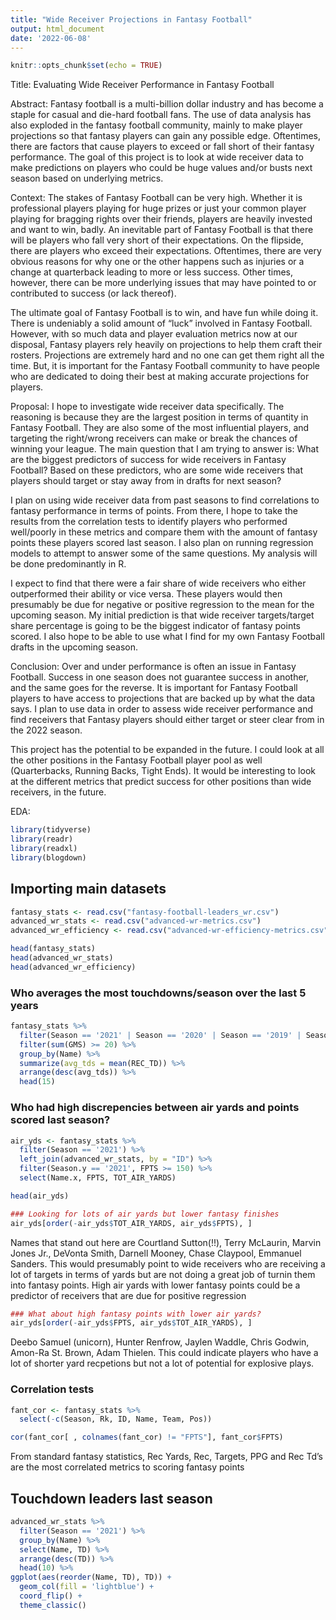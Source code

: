 ```yaml
---
title: "Wide Receiver Projections in Fantasy Football"
output: html_document
date: '2022-06-08'
---
```


```r
knitr::opts_chunk$set(echo = TRUE)
```

Title: Evaluating Wide Receiver Performance in Fantasy Football

Abstract: 
Fantasy football is a multi-billion dollar industry and has become a staple for casual and die-hard football fans. The use of data analysis has also exploded in the fantasy football community, mainly to make player projections so that fantasy players can gain any possible edge. Oftentimes, there are factors that cause players to exceed or fall short of their fantasy performance. The goal of this project is to look at wide receiver data to make predictions on players who could be huge values and/or busts next season based on underlying metrics. 

Context:
The stakes of Fantasy Football can be very high. Whether it is professional players playing for huge prizes or just your common player playing for bragging rights over their friends, players are heavily invested and want to win, badly. An inevitable part of Fantasy Football is that there will be players who fall very short of their expectations. On the flipside, there are players who exceed their expectations. Oftentimes, there are very obvious reasons for why one or the other happens such as injuries or a change at quarterback leading to more or less success. Other times, however, there can be more underlying issues that may have pointed to or contributed to success (or lack thereof).

The ultimate goal of Fantasy Football is to win, and have fun while doing it. There is undeniably a solid amount of “luck” involved in Fantasy Football. However, with so much data and player evaluation metrics now at our disposal, Fantasy players rely heavily on projections to help them craft their rosters. Projections are extremely hard and no one can get them right all the time. But, it is important for the Fantasy Football community to have people who are dedicated to doing their best at making accurate projections for players. 

Proposal:
I hope to investigate wide receiver data specifically. The reasoning is because they are the largest position in terms of quantity in Fantasy Football. They are also some of the most influential players, and targeting the right/wrong receivers can make or break the chances of winning your league. The main question that I am trying to answer is: What are the biggest predictors of success for wide receivers in Fantasy Football? Based on these predictors, who are some wide receivers that players should target or stay away from in drafts for next season?

I plan on using wide receiver data from past seasons to find correlations to fantasy performance in terms of points. From there, I hope to take the results from the correlation tests to identify players who performed well/poorly in these metrics and compare them with the amount of fantasy points these players scored last season. I also plan on running regression models to attempt to answer some of the same questions. My analysis will be done predominantly in R. 

I expect to find that there were a fair share of wide receivers who either outperformed their ability or vice versa. These players would then presumably be due for negative or positive regression to the mean for the upcoming season. My initial prediction is that wide receiver targets/target share percentage is going to be the biggest indicator of fantasy points scored. I also hope to be able to use what I find for my own Fantasy Football drafts in the upcoming season. 

Conclusion:
Over and under performance is often an issue in Fantasy Football. Success in one season does not guarantee success in another, and the same goes for the reverse. It is important for Fantasy Football players to have access to projections that are backed up by what the data says. I plan to use data in order to assess wide receiver performance and find receivers that Fantasy players should either target or steer clear from in the 2022 season. 

This project has the potential to be expanded in the future. I could look at all the other positions in the Fantasy Football player pool as well (Quarterbacks, Running Backs, Tight Ends). It would be interesting to look at the different metrics that predict success for other positions than wide receivers, in the future. 


EDA:

```r
library(tidyverse)
library(readr)
library(readxl)
library(blogdown)
```

## Importing main datasets

```r
fantasy_stats <- read.csv("fantasy-football-leaders_wr.csv")
advanced_wr_stats <- read.csv("advanced-wr-metrics.csv")
advanced_wr_efficiency <- read.csv("advanced-wr-efficiency-metrics.csv")
```

```r
head(fantasy_stats)
head(advanced_wr_stats)
head(advanced_wr_efficiency)
```

### Who averages the most touchdowns/season over the last 5 years

```r
fantasy_stats %>%
  filter(Season == '2021' | Season == '2020' | Season == '2019' | Season == '2018' | Season == '2017') %>%
  filter(sum(GMS) >= 20) %>%
  group_by(Name) %>%
  summarize(avg_tds = mean(REC_TD)) %>%
  arrange(desc(avg_tds)) %>%
  head(15)
```

### Who had high discrepencies between air yards and points scored last season?

```r
air_yds <- fantasy_stats %>%
  filter(Season == '2021') %>%
  left_join(advanced_wr_stats, by = "ID") %>%
  filter(Season.y == '2021', FPTS >= 150) %>%
  select(Name.x, FPTS, TOT_AIR_YARDS)

head(air_yds)
```


```r
### Looking for lots of air yards but lower fantasy finishes
air_yds[order(-air_yds$TOT_AIR_YARDS, air_yds$FPTS), ]
```

Names that stand out here are Courtland Sutton(!!), Terry McLaurin, Marvin Jones Jr., DeVonta Smith, Darnell Mooney, Chase Claypool, Emmanuel Sanders. This would presumably point to wide receivers who are receiving a lot of targets in terms of yards but are not doing a great job of turnin them into fantasy points. High air yards with lower fantasy points could be a predictor of receivers that are due for positive regression

```r
### What about high fantasy points with lower air yards?
air_yds[order(-air_yds$FPTS, air_yds$TOT_AIR_YARDS), ]
```

Deebo Samuel (unicorn), Hunter Renfrow, Jaylen Waddle, Chris Godwin, Amon-Ra St. Brown, Adam Thielen. This could indicate players who have a lot of shorter yard recpetions but not a lot of potential for explosive plays.

### Correlation tests

```r
fant_cor <- fantasy_stats %>%
  select(-c(Season, Rk, ID, Name, Team, Pos))
```

```r
cor(fant_cor[ , colnames(fant_cor) != "FPTS"], fant_cor$FPTS)
```

From standard fantasy statistics, Rec Yards, Rec, Targets, PPG and Rec Td's are the most correlated metrics to scoring fantasy points

## Touchdown leaders last season

```r
advanced_wr_stats %>%
  filter(Season == '2021') %>%
  group_by(Name) %>%
  select(Name, TD) %>%
  arrange(desc(TD)) %>%
  head(10) %>%
ggplot(aes(reorder(Name, TD), TD)) +
  geom_col(fill = 'lightblue') + 
  coord_flip() +
  theme_classic()
```

